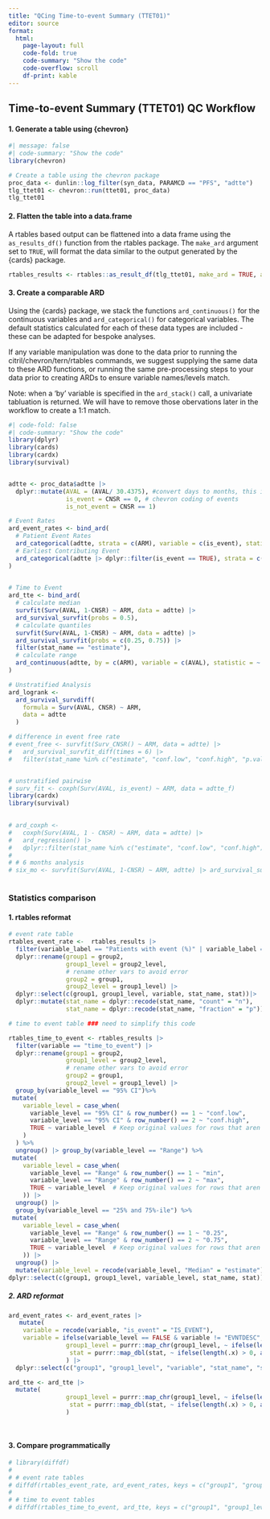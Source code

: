 ```yaml
---
title: "QCing Time-to-event Summary (TTET01)"
editor: source
format: 
  html:
    page-layout: full
    code-fold: true
    code-summary: "Show the code"
    code-overflow: scroll 
    df-print: kable
---
```


## Time-to-event Summary (TTET01) QC Workflow

#### 1. Generate a table using {chevron}

```r
#| message: false
#| code-summary: "Show the code"
library(chevron)

# Create a table using the chevron package 
proc_data <- dunlin::log_filter(syn_data, PARAMCD == "PFS", "adtte")
tlg_ttet01 <- chevron::run(ttet01, proc_data)
tlg_ttet01

```

#### 2. Flatten the table into a data.frame

A rtables based output can be flattened into a data frame using the `as_results_df()` function from the rtables package. The `make_ard` argument set to `TRUE`, will format the data similar to the output generated by the {cards} package.

```r
rtables_results <- rtables::as_result_df(tlg_ttet01, make_ard = TRUE, add_tbl_str_decimals = FALSE)
```

#### 3. Create a comparable ARD

Using the {cards} package, we stack the functions `ard_continuous()` for the continuous variables and `ard_categorical()` for categorical variables. The default statistics calculated for each of these data types are included - these can be adapted for bespoke analyses.

If any variable manipulation was done to the data prior to running the citril/chevron/tern/rtables commands, we suggest supplying the same data to these ARD functions, or running the same pre-processing steps to your data prior to creating ARDs to ensure variable names/levels match.

Note: when a 'by' variable is specified in the  `ard_stack()` call, a univariate tabluation is returned. We will have to remove those obervations later in the workflow to create a 1:1 match. 

```r
#| code-fold: false
#| code-summary: "Show the code"
library(dplyr)
library(cards)
library(cardx)
library(survival)


adtte <- proc_data$adtte |>
  dplyr::mutate(AVAL = (AVAL/ 30.4375), #convert days to months, this is the same calculation chevron uses.
                is_event = CNSR == 0, # chevron coding of events
                is_not_event = CNSR == 1)

# Event Rates
ard_event_rates <- bind_ard(
  # Patient Event Rates
  ard_categorical(adtte, strata = c(ARM), variable = c(is_event), statistic = everything()~c("n", "p")),
  # Earliest Contributing Event
  ard_categorical(adtte |> dplyr::filter(is_event == TRUE), strata = c(ARM), variable = c(EVNTDESC), statistic = everything()~c("n"))
)
 

# Time to Event
ard_tte <- bind_ard(
  # calculate median
  survfit(Surv(AVAL, 1-CNSR) ~ ARM, data = adtte) |>
  ard_survival_survfit(probs = 0.5), 
  # calculate quantiles
  survfit(Surv(AVAL, 1-CNSR) ~ ARM, data = adtte) |>
  ard_survival_survfit(probs = c(0.25, 0.75)) |>
  filter(stat_name == "estimate"),
  # calculate range
  ard_continuous(adtte, by = c(ARM), variable = c(AVAL), statistic = ~ continuous_summary_fns(c("min", "max")))
)

# Unstratified Analysis
ard_logrank <-
  ard_survival_survdiff(
    formula = Surv(AVAL, CNSR) ~ ARM,
    data = adtte
  )

# difference in event free rate
# event_free <- survfit(Surv_CNSR() ~ ARM, data = adtte) |>
#   ard_survival_survfit_diff(times = 6) |>
#   filter(stat_name %in% c("estimate", "conf.low", "conf.high", "p.value"))


# unstratified pairwise
# surv_fit <- coxph(Surv(AVAL, is_event) ~ ARM, data = adtte_f)
library(cardx)
library(survival)

  
# ard_coxph <-
#   coxph(Surv(AVAL, 1 - CNSR) ~ ARM, data = adtte) |> 
#   ard_regression() |> 
#   dplyr::filter(stat_name %in% c("estimate", "conf.low", "conf.high"))
# 
# # 6 months analysis
# six_mo <- survfit(Surv(AVAL, 1-CNSR) ~ ARM, adtte) |> ard_survival_survfit(time = 6)

```

```r
```




### Statistics comparison

#### 1. rtables reformat

```r

# event rate table
rtables_event_rate <-  rtables_results |>
  filter(variable_label == "Patients with event (%)" | variable_label == "Patients without event (%)" | group1_level == "Patients with event (%)") |>
  dplyr::rename(group1 = group2,
                group1_level = group2_level,
                # rename other vars to avoid error
                group2 = group1,
                group2_level = group1_level) |>
  dplyr::select(c(group1, group1_level, variable, stat_name, stat))|>
  dplyr::mutate(stat_name = dplyr::recode(stat_name, "count" = "n"),
                stat_name = dplyr::recode(stat_name, "fraction" = "p"))

# time to event table ### need to simplify this code

rtables_time_to_event <- rtables_results |>
  filter(variable == "time_to_event") |>
  dplyr::rename(group1 = group2,
                group1_level = group2_level,
                # rename other vars to avoid error
                group2 = group1,
                group2_level = group1_level) |>
  group_by(variable_level == "95% CI")%>%
 mutate(
    variable_level = case_when(
      variable_level == "95% CI" & row_number() == 1 ~ "conf.low",
      variable_level == "95% CI" & row_number() == 2 ~ "conf.high",
      TRUE ~ variable_level  # Keep original values for rows that aren't "95% CI"
    )
  ) %>%
  ungroup() |> group_by(variable_level == "Range") %>%
 mutate(
    variable_level = case_when(
      variable_level == "Range" & row_number() == 1 ~ "min",
      variable_level == "Range" & row_number() == 2 ~ "max",
      TRUE ~ variable_level  # Keep original values for rows that aren't "95% CI"
    )) |>
  ungroup() |>
  group_by(variable_level == "25% and 75%-ile") %>%
 mutate(
    variable_level = case_when(
      variable_level == "Range" & row_number() == 1 ~ "0.25",
      variable_level == "Range" & row_number() == 2 ~ "0.75",
      TRUE ~ variable_level  # Keep original values for rows that aren't "95% CI"
    )) |>
  ungroup() |>
  mutate(variable_level = recode(variable_level, "Median" = "estimate")) |>
dplyr::select(c(group1, group1_level, variable_level, stat_name, stat))

```



##### 2. ARD reformat

```r
ard_event_rates <- ard_event_rates |>
   mutate(
    variable = recode(variable, "is_event" = "IS_EVENT"),
    variable = ifelse(variable_level == FALSE & variable != "EVNTDESC", "IS_NOT_EVENT", variable),
                group1_level = purrr::map_chr(group1_level, ~ ifelse(length(.x) > 0, as.character(.x[[1]]), NA_character_)),
                 stat = purrr::map_dbl(stat, ~ ifelse(length(.x) > 0, as.numeric(.x[[1]]), NA_character_))
                ) |>
  dplyr::select(c("group1", "group1_level", "variable", "stat_name", "stat"))

ard_tte <- ard_tte |>
  mutate(
                group1_level = purrr::map_chr(group1_level, ~ ifelse(length(.x) > 0, as.character(.x[[1]]), NA_character_)),
                 stat = purrr::map_dbl(stat, ~ ifelse(length(.x) > 0, as.numeric(.x[[1]]), NA_character_))
                )
  
  
```



#### 3. Compare programmatically

```r
# library(diffdf)
# 
# # event rate tables
# diffdf(rtables_event_rate, ard_event_rates, keys = c("group1", "group1_level", "variable", "stat_name", "stat"), suppress_warnings = TRUE)
# 
# # time to event tables
# diffdf(rtables_time_to_event, ard_tte, keys = c("group1", "group1_level", "variable_level", "stat_name", "stat"), suppress_warnings = TRUE)

```


